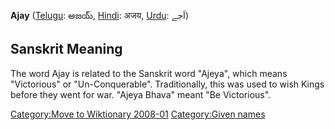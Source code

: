 {{dated prod|concern = {{{concern|this is hardly an encyclopedia article by any stretch of the imagination, plus no sources}}}|month = January|day = 1|year = 2008|time = 09:52|timestamp = 20080101095224}}
<!-- Do not use the "dated prod" template directly; the above line is generated by "subst:prod|reason" -->
{{Unreferenced|date=January 2008}}
[[Category:Move to Wiktionary 2008-01]]

'''Ajay''' ([[Telugu language|Telugu]]: అజయ్, [[Hindi]]: अजय, [[Urdu]]: اَجے)

== Sanskrit Meaning ==
The word Ajay is related to the Sanskrit word "Ajeya", which means "Victorious" or "Un-Conquerable". Traditionally, this was used to wish Kings before they went for war. "Ajeya Bhava" meant "Be Victorious".

[[Category:Given names]]